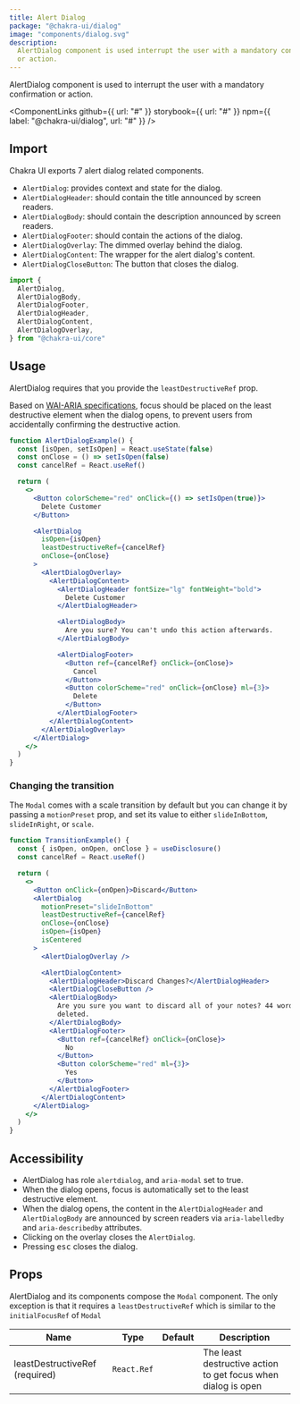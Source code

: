 ```yaml
---
title: Alert Dialog
package: "@chakra-ui/dialog"
image: "components/dialog.svg"
description:
  AlertDialog component is used interrupt the user with a mandatory confirmation
  or action.
---
```


AlertDialog component is used to interrupt the user with a mandatory
confirmation or action.

<ComponentLinks
  github={{ url: "#" }}
  storybook={{ url: "#" }}
  npm={{ label: "@chakra-ui/dialog", url: "#" }}
/>

<carbon-ad></carbon-ad>

## Import

Chakra UI exports 7 alert dialog related components.

- `AlertDialog`: provides context and state for the dialog.
- `AlertDialogHeader`: should contain the title announced by screen readers.
- `AlertDialogBody`: should contain the description announced by screen readers.
- `AlertDialogFooter`: should contain the actions of the dialog.
- `AlertDialogOverlay`: The dimmed overlay behind the dialog.
- `AlertDialogContent`: The wrapper for the alert dialog's content.
- `AlertDialogCloseButton`: The button that closes the dialog.

```js
import {
  AlertDialog,
  AlertDialogBody,
  AlertDialogFooter,
  AlertDialogHeader,
  AlertDialogContent,
  AlertDialogOverlay,
} from "@chakra-ui/core"
```

## Usage

AlertDialog requires that you provide the `leastDestructiveRef` prop.

Based on
[WAI-ARIA specifications](https://www.w3.org/TR/wai-aria-practices/#alertdialog),
focus should be placed on the least destructive element when the dialog opens,
to prevent users from accidentally confirming the destructive action.

```jsx
function AlertDialogExample() {
  const [isOpen, setIsOpen] = React.useState(false)
  const onClose = () => setIsOpen(false)
  const cancelRef = React.useRef()

  return (
    <>
      <Button colorScheme="red" onClick={() => setIsOpen(true)}>
        Delete Customer
      </Button>

      <AlertDialog
        isOpen={isOpen}
        leastDestructiveRef={cancelRef}
        onClose={onClose}
      >
        <AlertDialogOverlay>
          <AlertDialogContent>
            <AlertDialogHeader fontSize="lg" fontWeight="bold">
              Delete Customer
            </AlertDialogHeader>

            <AlertDialogBody>
              Are you sure? You can't undo this action afterwards.
            </AlertDialogBody>

            <AlertDialogFooter>
              <Button ref={cancelRef} onClick={onClose}>
                Cancel
              </Button>
              <Button colorScheme="red" onClick={onClose} ml={3}>
                Delete
              </Button>
            </AlertDialogFooter>
          </AlertDialogContent>
        </AlertDialogOverlay>
      </AlertDialog>
    </>
  )
}
```

### Changing the transition

The `Modal` comes with a scale transition by default but you can change it by
passing a `motionPreset` prop, and set its value to either `slideInBottom`,
`slideInRight`, or `scale`.

```jsx
function TransitionExample() {
  const { isOpen, onOpen, onClose } = useDisclosure()
  const cancelRef = React.useRef()

  return (
    <>
      <Button onClick={onOpen}>Discard</Button>
      <AlertDialog
        motionPreset="slideInBottom"
        leastDestructiveRef={cancelRef}
        onClose={onClose}
        isOpen={isOpen}
        isCentered
      >
        <AlertDialogOverlay />

        <AlertDialogContent>
          <AlertDialogHeader>Discard Changes?</AlertDialogHeader>
          <AlertDialogCloseButton />
          <AlertDialogBody>
            Are you sure you want to discard all of your notes? 44 words will be
            deleted.
          </AlertDialogBody>
          <AlertDialogFooter>
            <Button ref={cancelRef} onClick={onClose}>
              No
            </Button>
            <Button colorScheme="red" ml={3}>
              Yes
            </Button>
          </AlertDialogFooter>
        </AlertDialogContent>
      </AlertDialog>
    </>
  )
}
```

## Accessibility

- AlertDialog has role `alertdialog`, and `aria-modal` set to true.
- When the dialog opens, focus is automatically set to the least destructive
  element.
- When the dialog opens, the content in the `AlertDialogHeader` and
  `AlertDialogBody` are announced by screen readers via `aria-labelledby` and
  `aria-describedby` attributes.
- Clicking on the overlay closes the `AlertDialog`.
- Pressing <kbd>esc</kbd> closes the dialog.

## Props

AlertDialog and its components compose the `Modal` component. The only exception
is that it requires a `leastDestructiveRef` which is similar to the
`initialFocusRef` of `Modal`

| Name                           | Type        | Default | Description                                                   |
| ------------------------------ | ----------- | ------- | ------------------------------------------------------------- |
| leastDestructiveRef (required) | `React.Ref` |         | The least destructive action to get focus when dialog is open |
